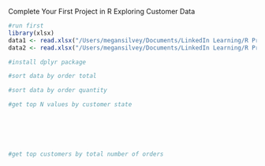 Complete Your First Project in R
Exploring Customer Data

```r
#run first
library(xlsx)
data1 <- read.xlsx("/Users/megansilvey/Documents/LinkedIn Learning/R Project Course/Red30 Tech Sales.xlsx",1)
data2 <- read.xlsx("/Users/megansilvey/Documents/LinkedIn Learning/R Project Course/Red30 Tech Customers.xlsx",1)
```

```r
#install dplyr package

```

```r
#sort data by order total

```


```r
#sort data by order quantity

```


```r
#get top N values by customer state

 
 




```

```r
#get top customers by total number of orders

```
